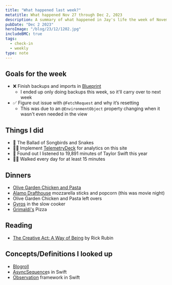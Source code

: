 ```yaml
---
title: "What happened last week?"
metatitle: What happened Nov 27 through Dec 2, 2023
description: A summary of what happened in Jay's life the week of November 27th.
pubDate: "Dec 2 2023"
heroImage: "/blog/23/12/1202.jpg"
includeBMC: true
tags:
  - check-in
  - weekly
type: note
---
```



## Goals for the week

- ❌ Finish backups and imports in [Blueprint](https://blueprint.heyjaywilson.com/)
  - I ended up only doing backups this week, so it'll carry over to next week
- ✅ Figure out issue with `@FetchRequest` and why it’s resetting
  - This was due to an `@EnvironmentObject` property changing when it wasn't even needed in the view

## Things I did

<AffiliateDisclaimer />

- 🎥 The Ballad of Songbirds and Snakes
- 👨‍💻 Implement <a href="https://dashboard.telemetrydeck.com/registration/organization?referralCode=C3HZBUPWGY9I16YY" class="affiliateLink">TelemetryDeck</a> for analytics on this site
- 🎼 Found out I listened to 19,891 minutes of Taylor Swift this year
- 🚶‍♂️ Walked every day for at least 15 minutes

## Dinners

- [Olive Garden Chicken and Pasta](https://www.themagicalslowcooker.com/slow-cooker-olive-garden-chicken-pasta/)
- [Alamo Drafthouse](https://drafthouse.com) mozzarella sticks and popcorn (this was movie night)
- Olive Garden Chicken and Pasta left overs
- [Gyros](https://tastesbetterfromscratch.com/beef-gyros-slow-cooker-instant-pot/) in the slow cooker
- [Grimaldi's](https://www.grimaldispizzeria.com/) Pizza

## Reading

- [The Creative Act: A Way of Being](https://amzn.to/47tqQr1) by Rick Rubin

## Concepts/Definitions I looked up

- [Blogroll](https://www.thoughtco.com/what-is-blogroll-3476580)
- [AsyncSequence](https://developer.apple.com/videos/play/wwdc2021/10058/)s in Swift
- [Observation](https://developer.apple.com/documentation/observation) framework in Swift
